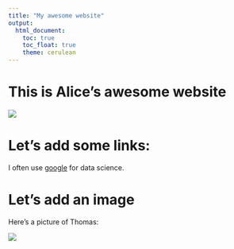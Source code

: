 ```yaml
---
title: "My awesome website"
output: 
  html_document:
    toc: true
    toc_float: true
    theme: cerulean
---
```


# This is Alice's awesome website

![](https://media.giphy.com/media/drXGoW1iudhKw/giphy.gif)

# Let's add some links: 

I often use [google](google.com) for data science. 

# Let's add an image

Here's a picture of Thomas:

![](alice.jpg)



